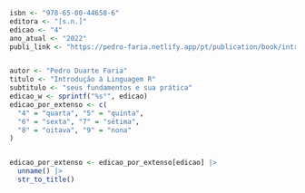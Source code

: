 ```r
isbn <- "978-65-00-44658-6"
editora <- "[s.n.]"
edicao <- "4"
ano_atual <- "2022"
publi_link <- "https://pedro-faria.netlify.app/pt/publication/book/introducao_linguagem_r/"


autor <- "Pedro Duarte Faria"
titulo <- "Introdução à Linguagem R"
subtitulo <- "seus fundamentos e sua prática"
edicao_w <- sprintf("%s°", edicao)
edicao_por_extenso <- c(
  "4" = "quarta", "5" = "quinta",
  "6" = "sexta", "7" = "sétima",
  "8" = "oitava", "9" = "nona"
)


edicao_por_extenso <- edicao_por_extenso[edicao] |>
  unname() |> 
  str_to_title()
```